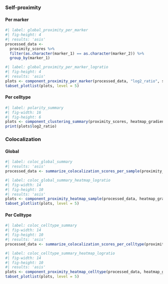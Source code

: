 
::: {.panel-tabset .nav-pills}

### Self-proximity 

::: {.panel-tabset .nav-pills}

#### Per marker

```r
#| label: global_proximity_per_marker
#| fig-height: 4
#| results: 'asis'
processed_data <-
  proximity_scores %>%
  filter(as.character(marker_1) == as.character(marker_2)) %>%
  group_by(marker_1)
```

```r
#| label: global_proximity_per_marker_logratio
#| fig-height: 4
#| results: 'asis'
plots <- component_proximity_per_marker(processed_data, "log2_ratio", sample_palette, params$test_mode)
tabset_plotlist(plots, level = 5)
```

#### Per celltype 

```r
#| label: polarity_summary
#| fig-width: 16
#| fig-height: 6
plots <- component_clustering_summary(proximity_scores, heatmap_gradient, params$test_mode)
print(plots$log2_ratio)
```

:::

### Colocalization 
::: {.panel-tabset .nav-pills}

#### Global 

```r
#| label: coloc_global_summary
#| results: 'asis'
processed_data <- summarize_colocalization_scores_per_sample(proximity_scores, params$test_mode)
```

```r
#| label: coloc_global_summary_heatmap_logratio
#| fig-width: 14
#| fig-height: 10
#| results: 'asis'
plots <- component_proximity_heatmap_sample(processed_data, heatmap_gradient, "log2_ratio")
tabset_plotlist(plots, level = 5)
```



#### Per Celltype 

```r
#| label: coloc_celltype_summary
#| fig-width: 14
#| fig-height: 10
#| results: 'asis'
processed_data <- summarize_colocalization_scores_per_celltype(proximity_scores, params$test_mode)
```

```r
#| label: coloc_celltype_summary_heatmap_logratio
#| fig-width: 14
#| fig-height: 10
#| results: 'asis'
plots <- component_proximity_heatmap_celltype(processed_data, heatmap_gradient, "log2_ratio")
tabset_plotlist(plots, level = 5)
```

:::

:::
